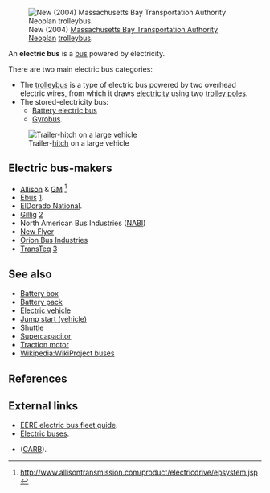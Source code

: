 [[Image:Trolleybus4120Harvard.jpg|thumb|right|New (2004) [[Massachusetts Bay Transportation Authority]] [[Neoplan]] [[trolleybus]].]]

An '''electric bus''' is a [[bus]] powered by electricity. 

There are two main electric bus categories: 

* The [[trolleybus]] is a type of electric bus powered by two overhead electric wires, from which it draws [[electricity]] using two [[trolley pole]]s. 
* The stored-electricity bus:
** [[Battery electric bus]]
** [[Gyrobus]].

[[Image:Drawbar trailer coupling.jpg|right|thumb|Trailer-[[Tow hitch|hitch]] on a large vehicle]]

==Electric bus-makers==
* [[Allison Transmission|Allison]] & [[General Motors|GM]] <ref>http://www.allisontransmission.com/product/electricdrive/epsystem.jsp</ref>
* [[Ebus]] [http://www.ebus.com].
* [[ElDorado National]].
* [[Gillig]] [http://www.gillig.com]
* North American Bus Industries ([[NABI]])
* [[New Flyer]]
* [[Orion Bus Industries]]
* [[TransTeq]] [http://www.transteq.com]

==See also==
* [[Battery box]]
* [[Battery pack]]
* [[Electric vehicle]]
* [[Jump start (vehicle)]]
* [[Shuttle]]
* [[Supercapacitor]]
* [[Traction motor]]
* [[Wikipedia:WikiProject buses]]

== References ==
<References />

==External links==
* [http://www.eere.energy.gov/fleetguide/ EERE electric bus fleet guide].
* [http://citytransport.info/Electbus.htm Electric buses].
* {{PDF|http://www.arb.ca.gov/regact/zbus06/res0628.pdf|28.2&nbsp;[[Kibibyte|KiB]]<!-- application/pdf, 28881 bytes -->}} ([[CARB]]).

[[Category:Electric buses| ]]

{{bus-stub}}
